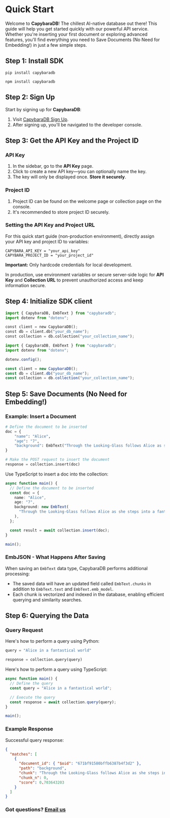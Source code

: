 
# Quick Start

<LanguageToggle />

Welcome to **CapybaraDB**! The chillest AI-native database out there! This guide will help you get started quickly with our powerful API service. Whether you're inserting your first document or exploring advanced features, you'll find everything you need to Save Documents (No Need for Embedding!) in just a few simple steps.

## Step 1: Install SDK

<LanguageContent lang="python">

```
pip install capybaradb
```

</LanguageContent>

<LanguageContent lang="typescript">

```
npm install capybaradb
```

</LanguageContent>

## Step 2: Sign Up

Start by signing up for **CapybaraDB**:

1. Visit [CapybaraDB Sign Up](https://capybaradb.co).
2. After signing up, you'll be navigated to the developer console.

## Step 3: Get the API Key and the Project ID

### API Key

1. In the sidebar, go to the **API Key** page.
2. Click to create a new API key—you can optionally name the key.
3. The key will only be displayed once. **Store it securely**.

### Project ID

1. Project ID can be found on the welcome page or collection page on the console.
2. It's recommended to store project ID securely.

### Setting the API Key and Project URL

For this quick start guide (non-production environment), directly assign your API key and project ID to variables:

```
CAPYBARA_API_KEY = "your_api_key"
CAPYBARA_PROJECT_ID = "your_project_id"
```

<Callout type="warning">

**Important:** Only hardcode credentials for local development.

In production, use environment variables or secure server-side logic for **API Key** and **Collection URL** to prevent unauthorized access and keep information secure.

</Callout>

## Step 4: Initialize SDK client

<LanguageContent lang="python">

```python
import { CapybaraDB, EmbText } from "capybaradb";
import dotenv from "dotenv";

const client = new CapybaraDB();
const db = client.db("your_db_name");
const collection = db.collection("your_collection_name");
```

</LanguageContent>

<LanguageContent lang="typescript">

```typescript
import { CapybaraDB, EmbText } from "capybaradb";
import dotenv from "dotenv";

dotenv.config();

const client = new CapybaraDB();
const db = client.db("your_db_name");
const collection = db.collection("your_collection_name");
```

</LanguageContent>

## Step 5: Save Documents (No Need for Embedding!)

### Example: Insert a Document

<LanguageContent lang="python">

```python
# Define the document to be inserted
doc = {
    "name": "Alice",
    "age": "7",
    "background": EmbText("Through the Looking-Glass follows Alice as she steps into a fantastical world...")
}

# Make the POST request to insert the document
response = collection.insert(doc)
```

</LanguageContent>

<LanguageContent lang="typescript">

Use TypeScript to insert a doc into the collection:

```typescript
async function main() {
  // Define the document to be inserted
  const doc = {
    name: "Alice",
    age: "7",
    background: new EmbText(
      "Through the Looking-Glass follows Alice as she steps into a fantastical world..."
    ),
  };

  const result = await collection.insert(doc);
}

main();
```

</LanguageContent>

<Callout>

### EmbJSON - What Happens After Saving

When saving an `EmbText` data type, CapybaraDB performs additional processing:

- The saved data will have an updated field called `EmbText.chunks` in addition to `EmbText.text` and `EmbText.emb_model`.
- Each chunk is vectorized and indexed in the database, enabling efficient querying and similarity searches.

</Callout>

## Step 6: Querying the Data

### Query Request

<LanguageContent lang="python">

Here's how to perform a query using Python:

```python
query = "Alice in a fantastical world"

response = collection.query(query)
```

</LanguageContent>

<LanguageContent lang="typescript">

Here's how to perform a query using TypeScript:

```typescript
async function main() {
  // Define the query
  const query = "Alice in a fantastical world";

  // Execute the query
  const response = await collection.query(query);
}

main();
```

</LanguageContent>

### Example Response

Successful query response:

```json
{
  "matches": [
    {
      "document_id": { "$oid": "671bf91580bffb6387b4f3d2" },
      "path": "background",
      "chunk": "Through the Looking-Glass follows Alice as she steps into a fantastical world...",
      "chunk_n": 0,
      "score": 0.703643203
    }
  ]
}
```

### Got questions? [Email us](mailto:hello@capybaradb.co)
